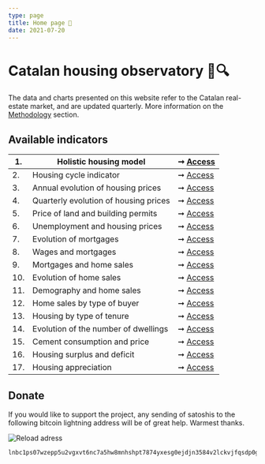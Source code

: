 ```yaml
---
type: page
title: Home page 🔬
date: 2021-07-20
---
```



# Catalan housing observatory 🏡🔍

The data and charts presented on this website refer to the Catalan real-estate market, and are updated quarterly. More information on the [Methodology](http://catalanhousing.galetaire.hns.to/methodology) section.

## Available indicators

| 1. | Holistic housing model | ➞ [Access](http://catalanhousing.galetaire.hns.to/posts/six) |
| -- | ------------------------------- | --- |
| 2. | Housing cycle indicator | ➞ [Access](http://catalanhousing.galetaire.hns.to/posts/rainbow) |
| 3. | Annual evolution of housing prices | ➞ [Access](http://catalanhousing.galetaire.hns.to/posts/price) |
| 4. | Quarterly evolution of housing prices | ➞ [Access](http://catalanhousing.galetaire.hns.to/posts/pricequarter) |
| 5. | Price of land and building permits | ➞ [Access](http://catalanhousing.galetaire.hns.to/posts/permits) |
| 6. | Unemployment and housing prices | ➞ [Access](http://catalanhousing.galetaire.hns.to/posts/labor) |
| 7. | Evolution of mortgages | ➞ [Access](http://catalanhousing.galetaire.hns.to/posts/credit) |
| 8. | Wages and mortgages | ➞ [Access](http://catalanhousing.galetaire.hns.to/posts/wages) |
| 9. | Mortgages and home sales | ➞ [Access](http://catalanhousing.galetaire.hns.to/posts/ratioms) |
| 10. | Evolution of home sales | ➞ [Access](http://catalanhousing.galetaire.hns.to/posts/volume) |
| 11. | Demography and home sales | ➞ [Access](http://catalanhousing.galetaire.hns.to/posts/demography) |
| 12. | Home sales by type of buyer | ➞ [Access](http://catalanhousing.galetaire.hns.to/posts/buyers) |
| 13. | Housing by type of tenure | ➞ [Access](http://catalanhousing.galetaire.hns.to/posts/tenure) |
| 14. | Evolution of the number of dwellings | ➞ [Access](http://catalanhousing.galetaire.hns.to/posts/stock) |
| 15. | Cement consumption and price | ➞ [Access](http://catalanhousing.galetaire.hns.to/posts/cement) |
| 16. | Housing surplus and deficit | ➞ [Access](http://catalanhousing.galetaire.hns.to/posts/balance) |
| 17. | Housing appreciation | ➞ [Access](http://catalanhousing.galetaire.hns.to/posts/appreciation) |

## Donate

If you would like to support the project, any sending of satoshis to the following bitcoin lightning address will be of great help. Warmest thanks.

<Image
  src="/images/qrdonacions.png"
  alt="Reload adress"
  width={771}
  height={249}
  priority
  className="next-image"
/>

```
lnbc1ps07wzepp5u2vgxvt6nc7a5hw8mnhshpt7874yxesg0ejdjn3584v2lckvjfqsdp0g3hkuctrd9hjqnmzwdjhyanpw3hhy6fqfpsky6t5v96xwegxqyjw5q9qtzqqqqqq9qsqsp5pft9elfnv57hgr8nkk7s7ng9zsrqauczgxfxxjhdn30cv69avlysrzjqwryaup9lh50kkranzgcdnn2fgvx390wgj5jd07rwr3vxeje0glcllejaafcm7ya5sqqqqlgqqqqqeqqjqx6yd5jr709dpxkt33xgr9a4t4d9phtrk4slkznp2atm76hfuk8tqk3jwm4dy3hpzu26596j5yxt93lre0tstdywvgrusgfuepy56yxgqc0nt05
```
